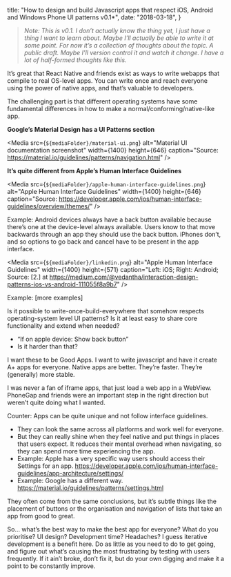 
  title: "How to design and build Javascript apps that respect iOS, Android and Windows Phone UI patterns v0.1*",
  date: "2018-03-18",
}


> _Note: This is v0.1. I don’t actually know the thing yet, I just have a thing I want to learn about. Maybe I’ll actually be able to write it at some point. For now it’s a collection of thoughts about the topic. A public draft. Maybe I’ll version control it and watch it change. I have a lot of half-formed thoughts like this._

It’s great that React Native and friends exist as ways to write webapps that compile to real OS-level apps. You can write once and reach everyone using the power of native apps, and that’s valuable to developers.

The challenging part is that different operating systems have some fundamental differences in how to make a normal/conforming/native-like app.

**Google’s Material Design has a UI Patterns section**

<Media
  src={`${mediaFolder}/material-ui.png`}
  alt="Material UI documentation screenshot"
  width={1400}
  height={646}
  caption="Source: https://material.io/guidelines/patterns/navigation.html"
/>

**It’s quite different from Apple’s Human Interface Guidelines**

<Media
  src={`${mediaFolder}/apple-human-interface-guidelines.png`}
  alt="Apple Human Interface Guidelines"
  width={1400}
  height={646}
  caption="Source: https://developer.apple.com/ios/human-interface-guidelines/overview/themes/"
/>

Example: Android devices always have a back button available because there’s one at the device-level always available. Users know to that move backwards through an app they should use the back button. iPhones don’t, and so options to go back and cancel have to be present in the app interface.

<Media
  src={`${mediaFolder}/linkedin.png`}
  alt="Apple Human Interface Guidelines"
  width={1400}
  height={571}
  caption="Left: iOS; Right: Android; Source: [2.] at https://medium.com/@vedantha/interaction-design-patterns-ios-vs-android-111055f8a9b7"
/>

Example: [more examples]

Is it possible to write-once-build-everywhere that somehow respects operating-system level UI patterns? Is it at least easy to share core functionality and extend when needed?

- “If on apple device: Show back button”
- Is it harder than that?

I want these to be Good Apps. I want to write javascript and have it create A+ apps for everyone. Native apps are better. They’re faster. They’re (generally) more stable.

I was never a fan of iframe apps, that just load a web app in a WebView. PhoneGap and friends were an important step in the right direction but weren’t quite doing what I wanted.

Counter: Apps can be quite unique and not follow interface guidelines.

- They can look the same across all platforms and work well for everyone.
- But they can really shine when they feel native and put things in places that users expect. It reduces their mental overhead when navigating, so they can spend more time experiencing the app.
- Example: Apple has a very specific way users should access their Settings for an app. https://developer.apple.com/ios/human-interface-guidelines/app-architecture/settings/
- Example: Google has a different way. https://material.io/guidelines/patterns/settings.html

They often come from the same conclusions, but it’s subtle things like the placement of buttons or the organisation and navigation of lists that take an app from good to great.

So… what’s the best way to make the best app for everyone? What do you prioritise? UI design? Development time? Headaches? I guess iterative development is a benefit here. Do as little as you need to do to get going, and figure out what’s causing the most frustrating by testing with users frequently. If it ain’t broke, don’t fix it, but do your own digging and make it a point to be constantly improve.

